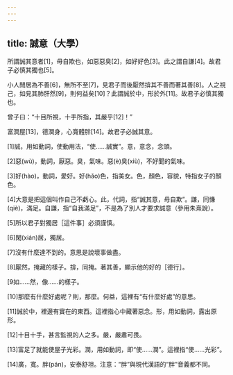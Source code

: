 ```yaml
---
---
---
```

title: 誠意（大學）
---



所謂誠其意者[1]，毋自欺也，如惡惡臭[2]，如好好色[3]。此之謂自謙[4]。故君子必慎其獨也[5]。

小人閒居為不善[6]，無所不至[7]，見君子而後厭然揜其不善而著其善[8]。人之視己，如見其肺肝然[9]，則何益矣[10]？此謂誠於中，形於外[11]。故君子必慎其獨也。

曾子曰：“十目所視，十手所指，其嚴乎[12]！”

富潤屋[13]，德潤身，心寬體胖[14]。故君子必誠其意。

[1]誠，用如動詞，使動用法，“使……誠實”。意，意念，念頭。

[2]惡(wù)，動詞，厭惡。臭，氣味。惡(è)臭(xiù)，不好聞的氣味。

[3]好(hào)，動詞，愛好。好(hǎo)色，指美女。色，顏色，容貌，特指女子的顏色。

[4]大意是把這個叫作自己不虧心。此，代詞，指“誠其意，毋自欺”。謙，同慊(qiè)，滿足。自謙，指“自我滿足”，不是為了別人才要求誠意（參用朱熹說）。

[5]所以君子對獨居［這件事］必須謹慎。

[6]閑(xián)居，獨居。

[7]沒有什麼達不到的。意思是說壞事做盡。

[8]厭然，掩藏的樣子。揜，同掩。著其善，顯示他的好的［德行］。

[9如……然，像……的樣子。

[10]那麼有什麼好處呢？則，那麼。何益，這裡有“有什麼好處”的意思。

[11]誠於中，裡邊有實在的東西。這裡指心中藏著惡念。形，用如動詞，露出原形。

[12]十目十手，甚言監視的人之多。嚴，嚴肅可畏。

[13]富足了就能使屋子光彩。潤，用如動詞，即“使……潤”。這裡指“使……光彩”。

[14]廣，寬。胖(pán)，安泰舒坦。注意：“胖”與現代漢語的“胖”音義都不同。